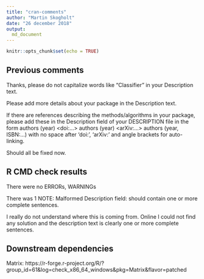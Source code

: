 ```yaml
---
title: "cran-comments"
author: "Martin Skogholt"
date: "26 december 2018"
output:
  md_document
---
```

```r
knitr::opts_chunk$set(echo = TRUE)
```

## Previous comments
Thanks, please do not capitalize words like "Classifier" in your 
Description text.

Please add more details about your package in the Description text.

If there are references describing the methods/algorithms in your 
package, please add these in the Description field of your DESCRIPTION 
file in the form
authors (year) <doi:...>
authors (year) <arXiv:...>
authors (year, ISBN:...)
with no space after 'doi:', 'arXiv:' and angle brackets for auto-linking.

Should all be fixed now. 

## R CMD check results
There were no ERRORs, WARNINGs

There was 1 NOTE:
  Malformed Description field: should contain one or more complete sentences.

I really do not understand where this is coming from. Online I could not find any solution and the description text is clearly one or more complete sentences.


## Downstream dependencies
Matrix: https://r-forge.r-project.org/R/?group_id=61&log=check_x86_64_windows&pkg=Matrix&flavor=patched

